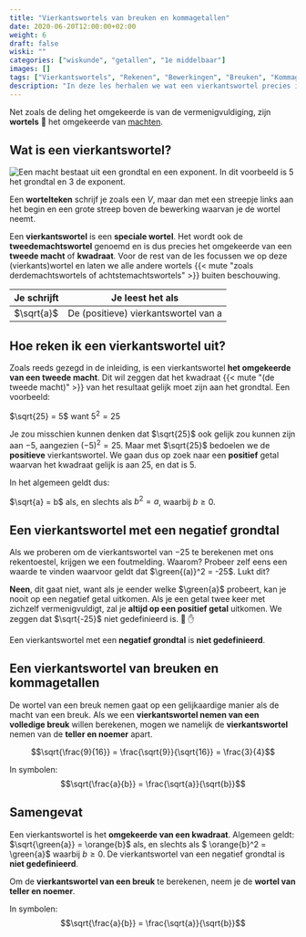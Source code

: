 ```yaml
---
title: "Vierkantswortels van breuken en kommagetallen"
date: 2020-06-20T12:00:00+02:00
weight: 6
draft: false
wiski: ""
categories: ["wiskunde", "getallen", "1e middelbaar"]
images: []
tags: ["Vierkantswortels", "Rekenen", "Bewerkingen", "Breuken", "Kommagetallen", "Rationale getallen"]
description: "In deze les herhalen we wat een vierkantswortel precies is en leren we de vierkantswortel te nemen van breuken en kommagetallen."
---
```

Net zoals de deling het omgekeerde is van de vermenigvuldiging, zijn **wortels** 🥕 het omgekeerde van [machten](../machten). 

## Wat is een vierkantswortel?

![Een macht bestaat uit een grondtal en een exponent. In dit voorbeeld is 5 het grondtal en 3 de exponent.](img/terminologie.png)


Een **wortelteken** schrijf je zoals een *V*, maar dan met een streepje links aan het begin en een grote streep boven de bewerking waarvan
je de wortel neemt.

Een **vierkantswortel** is een **speciale wortel**. Het wordt ook de **tweedemachtswortel** genoemd en is dus precies het omgekeerde van een **tweede macht** of **kwadraat**. Voor de rest van de les focussen we op deze (vierkants)wortel en laten we alle andere wortels {{< mute "zoals derdemachtswortels of achtstemachtswortels" >}} buiten beschouwing.

| Je schrijft  | Je leest het als                     |
|--------------|--------------------------------------|
| $\sqrt{a}$   | De (positieve) vierkantswortel van a |

## Hoe reken ik een vierkantswortel uit?
Zoals reeds gezegd in de inleiding, is een vierkantswortel **het omgekeerde van een tweede macht**.
Dit wil zeggen dat het kwadraat {{< mute "(de tweede macht)" >}} van het resultaat gelijk moet zijn aan het grondtal. Een voorbeeld:

$\sqrt{25} = 5$ want $5^2 = 25$

Je zou misschien kunnen denken dat $\sqrt{25}$ ook gelijk zou kunnen zijn aan $-5$, aangezien $(-5)^2 = 25$. Maar met $\sqrt{25}$ bedoelen we de **positieve** vierkantswortel. We gaan dus op zoek naar een **positief** getal waarvan het kwadraat gelijk is aan $25$, en dat is $5$.

In het algemeen geldt dus:

$\sqrt{a} = b$ als, en slechts als $b^2 =  a$, waarbij $b \geq 0$.

## Een vierkantswortel met een negatief grondtal
Als we proberen om de vierkantswortel van $-25$ te berekenen met ons rekentoestel, krijgen we een foutmelding. Waarom?
Probeer zelf eens een waarde te vinden waarvoor geldt dat $\green{(a)}^2 = -25$. Lukt dit?

**Neen**, dit gaat niet, want als je eender welke $\green{a}$ probeert, kan je nooit op een negatief getal uitkomen. Als je
een getal twee keer met zichzelf vermenigvuldigt, zal je **altijd op een positief getal** uitkomen. We zeggen dat $\sqrt{-25}$ niet
gedefinieerd is. 🛑 ✋

<Attention title="Negatieve grondtallen bij vierkantswortels">

Een vierkantswortel met een **negatief grondtal** is **niet gedefinieerd**.

</Attention>

## Een vierkantswortel van breuken en kommagetallen
De wortel van een breuk nemen gaat op een gelijkaardige manier als de macht van een breuk. Als we een **vierkantswortel nemen van een volledige breuk** willen berekenen, mogen we namelijk de **vierkantswortel** nemen van de **teller en noemer** apart.

$$\sqrt{\frac{9}{16}} = \frac{\sqrt{9}}{\sqrt{16}} = \frac{3}{4}$$

In symbolen:
$$\sqrt{\frac{a}{b}} = \frac{\sqrt{a}}{\sqrt{b}}$$

## Samengevat
<Attention title="De positieve vierkantswortel">

Een vierkantswortel is het **omgekeerde van een kwadraat**. Algemeen geldt:
$\sqrt{\green{a}} = \orange{b}$ als, en slechts als $ \orange{b}^2 = \green{a}$ waarbij $b \geq 0$. De vierkantswortel
van een negatief grondtal is **niet gedefinieerd**.
</Attention>

<Attention title="Vierkantswortel van een breuk of kommagetal">

Om de **vierkantswortel van een breuk** te berekenen, neem je de **wortel van teller en noemer**.

In symbolen:
$$\sqrt{\frac{a}{b}} = \frac{\sqrt{a}}{\sqrt{b}}$$
</Attention>
